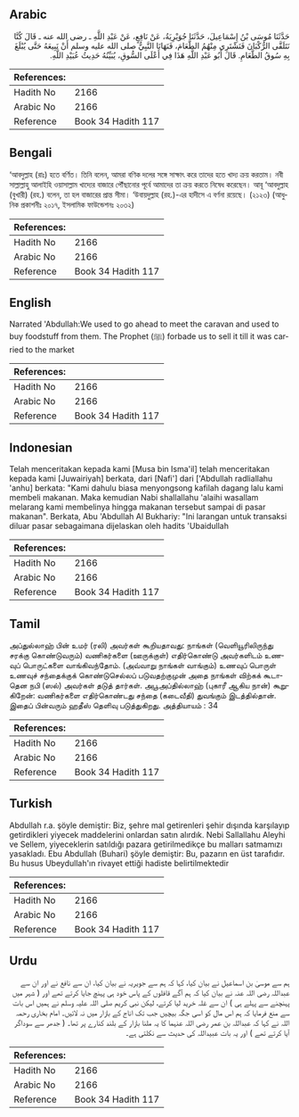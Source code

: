 ## Arabic


<div dir="rtl" lang="ar" style={{fontSize:'larger',backgroundColor:'#f8f9fa',padding:20}}>
حَدَّثَنَا مُوسَى بْنُ إِسْمَاعِيلَ، حَدَّثَنَا جُوَيْرِيَةُ، عَنْ نَافِعٍ، عَنْ عَبْدِ اللَّهِ ـ رضى الله عنه ـ قَالَ كُنَّا نَتَلَقَّى الرُّكْبَانَ فَنَشْتَرِي مِنْهُمُ الطَّعَامَ، فَنَهَانَا النَّبِيُّ صلى الله عليه وسلم أَنْ نَبِيعَهُ حَتَّى يُبْلَغَ بِهِ سُوقُ الطَّعَامِ‏.‏ قَالَ أَبُو عَبْدِ اللَّهِ هَذَا فِي أَعْلَى السُّوقِ، يُبَيِّنُهُ حَدِيثُ عُبَيْدِ اللَّهِ‏.‏
</div>
<div style={{backgroundColor:'#f8f9fa',padding:20, marginBottom: 10}}><table> <thead> <tr> <th>References:</th> <th></th> </tr> </thead> <tbody><tr><td>Hadith No</td><td>2166</td></tr><tr><td>Arabic No</td><td>2166</td></tr><tr><td>Reference</td><td>Book 34 Hadith 117</td></tr></tbody></table></div>

## Bengali


<div dir="ltr" lang="bn" style={{fontSize:'larger',backgroundColor:'#f8f9fa',padding:20}}>
‘আবদুল্লাহ (রাঃ) হতে বর্ণিত। তিনি বলেন, আমরা বণিক দলের সঙ্গে সাক্ষাৎ করে তাদের হতে খাদ্য ক্রয় করতাম। নবী সাল্লাল্লাহু আলাইহি ওয়াসাল্লাম খাদ্যের বাজারে পৌঁছানোর পূর্বে আমাদের তা ক্রয় করতে নিষেধ করেছেন। আবূ ‘আবদুল্লাহ (বুখারী) (রহ.) বলেন, তা হল বাজারের প্রান্ত সীমা। ‘উবায়দুল্লাহ (রহ.)-এর হাদীসে এ বর্ণনা রয়েছে। (২১২৩) (আধুনিক প্রকাশনীঃ ২০১৭, ইসলামিক ফাউন্ডেশনঃ ২০৩২)
</div>
<div style={{backgroundColor:'#f8f9fa',padding:20, marginBottom: 10}}><table> <thead> <tr> <th>References:</th> <th></th> </tr> </thead> <tbody><tr><td>Hadith No</td><td>2166</td></tr><tr><td>Arabic No</td><td>2166</td></tr><tr><td>Reference</td><td>Book 34 Hadith 117</td></tr></tbody></table></div>

## English


<div dir="ltr" lang="en" style={{fontSize:'larger',backgroundColor:'#f8f9fa',padding:20}}>
Narrated 'Abdullah:We used to go ahead to meet the caravan and used to buy foodstuff from them. The Prophet (ﷺ) forbade us to sell it till it was carried to the market
</div>
<div style={{backgroundColor:'#f8f9fa',padding:20, marginBottom: 10}}><table> <thead> <tr> <th>References:</th> <th></th> </tr> </thead> <tbody><tr><td>Hadith No</td><td>2166</td></tr><tr><td>Arabic No</td><td>2166</td></tr><tr><td>Reference</td><td>Book 34 Hadith 117</td></tr></tbody></table></div>

## Indonesian


<div dir="ltr" lang="id" style={{fontSize:'larger',backgroundColor:'#f8f9fa',padding:20}}>
Telah menceritakan kepada kami [Musa bin Isma'il] telah menceritakan kepada kami [Juwairiyah] berkata, dari [Nafi'] dari ['Abdullah radliallahu 'anhu] berkata: "Kami dahulu biasa menyongsong kafilah dagang lalu kami membeli makanan. Maka kemudian Nabi shallallahu 'alaihi wasallam melarang kami membelinya hingga makanan tersebut sampai di pasar makanan". Berkata, Abu 'Abdullah Al Bukhariy: "Ini larangan untuk transaksi diluar pasar sebagaimana dijelaskan oleh hadits 'Ubaidullah
</div>
<div style={{backgroundColor:'#f8f9fa',padding:20, marginBottom: 10}}><table> <thead> <tr> <th>References:</th> <th></th> </tr> </thead> <tbody><tr><td>Hadith No</td><td>2166</td></tr><tr><td>Arabic No</td><td>2166</td></tr><tr><td>Reference</td><td>Book 34 Hadith 117</td></tr></tbody></table></div>

## Tamil


<div dir="ltr" lang="ta" style={{fontSize:'larger',backgroundColor:'#f8f9fa',padding:20}}>
அப்துல்லாஹ் பின் உமர் (ரலி) அவர்கள் கூறியதாவது: நாங்கள் (வெளியூரிலிருந்து சரக்கு கொண்டுவரும்) வணிகர்களை (ஊருக்குள்) எதிர்கொண்டு அவர்களிடம் உணவுப் பொருட்களை வாங்கிவந்தோம். (அவ்வாறு நாங்கள் வாங்கும்) உணவுப் பொருள் உணவுச் சந்தைக்குக் கொண்டுசெல்லப் படுவதற்குமுன் அதை நாங்கள் விற்கக் கூடாதென நபி (ஸல்) அவர்கள் தடுத் தார்கள். அபூஅப்தில்லாஹ் (புகாரீ ஆகிய நான்) கூறுகிறேன்: வணிகர்களை எதிர்கொண்டது சந்தை (கடைவீதி) துவங்கும் இடத்தில்தான். இதைப் பின்வரும் ஹதீஸ் தெளிவு படுத்துகிறது. அத்தியாயம் : 34
</div>
<div style={{backgroundColor:'#f8f9fa',padding:20, marginBottom: 10}}><table> <thead> <tr> <th>References:</th> <th></th> </tr> </thead> <tbody><tr><td>Hadith No</td><td>2166</td></tr><tr><td>Arabic No</td><td>2166</td></tr><tr><td>Reference</td><td>Book 34 Hadith 117</td></tr></tbody></table></div>

## Turkish


<div dir="ltr" lang="tr" style={{fontSize:'larger',backgroundColor:'#f8f9fa',padding:20}}>
Abdullah r.a. şöyle demiştir: Biz, şehre mal getirenleri şehir dışında karşılayıp getirdikleri yiyecek maddelerini onlardan satın alırdık. Nebi Sallallahu Aleyhi ve Sellem, yiyeceklerin satıldığı pazara getirilmedikçe bu malları satmamızı yasakladı. Ebu Abdullah (Buhari) şöyle demiştir: Bu, pazarın en üst tarafıdır. Bu husus Ubeydullah'ın rivayet ettiği hadiste belirtilmektedir
</div>
<div style={{backgroundColor:'#f8f9fa',padding:20, marginBottom: 10}}><table> <thead> <tr> <th>References:</th> <th></th> </tr> </thead> <tbody><tr><td>Hadith No</td><td>2166</td></tr><tr><td>Arabic No</td><td>2166</td></tr><tr><td>Reference</td><td>Book 34 Hadith 117</td></tr></tbody></table></div>

## Urdu


<div dir="rtl" lang="ur" style={{fontSize:'larger',backgroundColor:'#f8f9fa',padding:20}}>
ہم سے موسیٰ بن اسماعیل نے بیان کیا، کہا کہ ہم سے جویریہ نے بیان کیا، ان سے نافع نے اور ان سے عبداللہ رضی اللہ عنہ نے بیان کیا کہ ہم آگے قافلوں کے پاس خود ہی پہنچ جایا کرتے تھے اور ( شہر میں پہنچنے سے پہلے ہی ) ان سے غلہ خرید لیا کرتے، لیکن نبی کریم صلی اللہ علیہ وسلم نے ہمیں اس بات سے منع فرمایا کہ ہم اس مال کو اسی جگہ بیچیں جب تک اناج کے بازار میں نہ لائیں۔ امام بخاری رحمہ اللہ نے کہا کہ عبداللہ بن عمر رضی اللہ عنہما کا یہ ملنا بازار کے بلند کنارے پر تھا۔ ( جدھر سے سوداگر آیا کرتے تھے ) اور یہ بات عبیداللہ کی حدیث سے نکلتی ہے۔
</div>
<div style={{backgroundColor:'#f8f9fa',padding:20, marginBottom: 10}}><table> <thead> <tr> <th>References:</th> <th></th> </tr> </thead> <tbody><tr><td>Hadith No</td><td>2166</td></tr><tr><td>Arabic No</td><td>2166</td></tr><tr><td>Reference</td><td>Book 34 Hadith 117</td></tr></tbody></table></div>